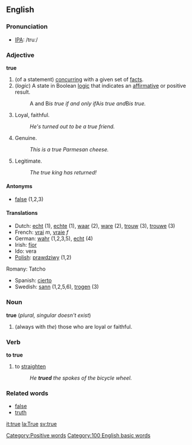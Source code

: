 ==English==
===Pronunciation===
*[[IPA]]: /truː/
===Adjective===
'''true'''
#(of a statement) [[concur]]ring with a given set of [[fact]]s.
#(''logic'') A state in Boolean [[logic]] that indicates an [[affirmative]] or positive result.
#:A and B'' is true if and only if ''A'' is true and ''B'' is true.''
#Loyal, faithful.
#:''He's turned out to be a true friend.''
#Genuine.
#:''This is a true Parmesan cheese.''
#Legitimate.
#:''The true king has returned!''

====Antonyms====
*[[false]] (1,2,3)

====Translations====
*Dutch: [[echt]] (1), [[echte]] (1), [[waar]] (2), [[ware]] (2), [[trouw]] (3), [[trouwe]] (3)
*French: [[vrai]] ''m'', [[vraie]] ''f''
*German: [[wahr]] (1,2,3,5), [[echt]] (4)
*Irish: [[fíor]]
*Ido: vera
*[[Polish]]: [[prawdziwy]] (1,2)
Romany:  Tatcho
*Spanish: [[cierto]]
*Swedish: [[sann]] (1,2,5,6), [[trogen]] (3)

===Noun===
'''true''' (''plural, singular doesn't exist'')
# (always with ''the'') those who are loyal or faithful.

===Verb===
'''to true'''
# to [[straighten]]
#: ''He '''trued''' the spokes of the bicycle wheel.''

===Related words===
*[[false]]
*[[truth]]

[[Category:Positive words]]
[[Category:100 English basic words]]

[[it:true]]
[[la:True]]
[[sv:true]]